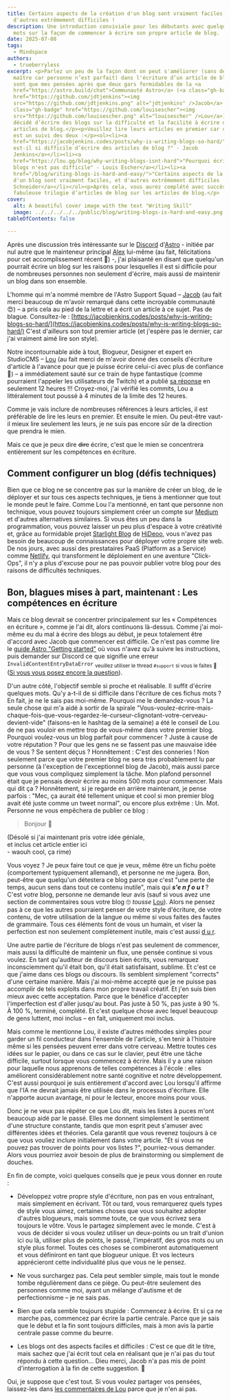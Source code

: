 ```yaml
---
title: Certains aspects de la création d'un blog sont vraiment faciles, et
  d'autres extrêmement difficiles !
description: Une introduction conviviale pour les débutants avec quelques gros
  mots sur la façon de commencer à écrire son propre article de blog.
date: 2025-07-08
tags:
  - Mindspace
authors:
  - trueberryless
excerpt: <p>Parlez un peu de la façon dont on peut s'améliorer (sans devenir
  maître car personne n’est parfait) dans l'écriture d’un article de blog. Ce ne
  sont que mes pensées après que deux gars formidables de la <a
  href="https://astro.build/chat">Communauté Astro</a> (<a class="gh-badge"
  href="https://github.com/jdtjenkins"><img
  src="https://github.com/jdtjenkins.png" alt="jdtjenkins" />Jacob</a> et <a
  class="gh-badge" href="https://github.com/louisescher"><img
  src="https://github.com/louisescher.png" alt="louisescher" />Lou</a>) aient
  décidé d’écrire des blogs sur la difficulté et la facilité à écrire des
  articles de blog.</p><p>Veuillez lire leurs articles en premier car celui-ci
  est un suivi des deux :</p><ol><li><a
  href="https://jacobjenkins.codes/posts/why-is-writing-blogs-so-hard/">"Pourquoi
  est-il si difficile d’écrire des articles de blog ?" - Jacob
  Jenkins</a></li><li><a
  href="https://lou.gg/blog/why-writing-blogs-isnt-hard">"Pourquoi écrire des
  blogs n'est pas difficile" - Louis Escher</a></li><li><a
  href="/blog/writing-blogs-is-hard-and-easy/">"Certains aspects de la création
  d'un blog sont vraiment faciles, et d'autres extrêmement difficiles !" - Felix
  Schneider</a></li></ol><p>Après cela, vous aurez complété avec succès cette
  fabuleuse trilogie d’articles de blog sur les articles de blog.</p>
cover:
  alt: A beautiful cover image with the text "Writing Skill"
  image: ../../../../../public/blog/writing-blogs-is-hard-and-easy.png
tableOfContents: false

---
```


Après une discussion très intéressante sur le [Discord](https://astro.build/chat) d'[Astro](https://github.com/withastro) - initiée par nul autre que le mainteneur principal [Alex](https://github.com/alexanderniebuhr) lui-même (au fait, félicitations pour cet accomplissement récent 🎉) -, j'ai plaisanté en disant que quelqu'un pourrait écrire un blog sur les raisons pour lesquelles il est si difficile pour de nombreuses personnes non seulement d'écrire, mais aussi de maintenir un blog dans son ensemble.

L'homme qui m'a nommé membre de l'Astro Support Squad – [Jacob](https://github.com/jdtjenkins) (au fait merci beaucoup de m'avoir remarqué dans cette incroyable communauté 😍) – a pris cela au pied de la lettre et a écrit un article à ce sujet. Pas de blague. Consultez-le : [https://jacobjenkins.codes/posts/why-is-writing-blogs-so-hard/](https://jacobjenkins.codes/posts/why-is-writing-blogs-so-hard/) C'est d'ailleurs son tout premier article (et j'espère pas le dernier, car j'ai vraiment aimé lire son style).

Notre incontournable aide à tout, Blogueur, Designer et expert en StudioCMS – [Lou](https://github.com/louisescher/) (au fait merci de m'avoir donné des conseils d'écriture d'article à l'avance pour que je puisse écrire celui-ci avec plus de confiance 🤩) – a immédiatement sauté sur ce train de hype fantastique (comme pourraient l'appeler les utilisateurs de Twitch) et a publié [sa réponse](https://lou.gg/blog/why-writing-blogs-isnt-hard) en seulement 12 heures !!! Croyez-moi, j'ai vérifié les commits, Lou a littéralement tout poussé à 4 minutes de la limite des 12 heures.

Comme je vais inclure de nombreuses références à leurs articles, il est préférable de lire les leurs en premier. Et ensuite le mien. Ou peut-être vaut-il mieux lire seulement les leurs, je ne suis pas encore sûr de la direction que prendra le mien.

Mais ce que je peux dire ~~dire~~ écrire, c'est que le mien se concentrera entièrement sur les compétences en écriture.

## Comment configurer un blog (défis techniques)

Bien que ce blog ne se concentre pas sur la manière de créer un blog, de le déployer et sur tous ces aspects techniques, je tiens à mentionner que tout le monde peut le faire. Comme Lou l'a mentionné, en tant que personne non technique, vous pouvez toujours simplement créer un compte sur [Medium](https://medium.com/) et d'autres alternatives similaires. Si vous êtes un peu dans la programmation, vous pouvez laisser un peu plus d'espace à votre créativité et, grâce au formidable projet [Starlight Blog](https://starlight-blog-docs.vercel.app/) de [HiDeoo](https://github.com/HiDeoo), vous n'avez pas besoin de beaucoup de connaissances pour déployer votre propre site web. De nos jours, avec aussi des prestataires PaaS (Platform as a Service) comme [Netlify](https://www.netlify.com/), qui transforment le déploiement en une aventure "Click-Ops", il n'y a plus d'excuse pour ne pas pouvoir publier votre blog pour des raisons de difficultés techniques.

## Bon, blagues mises à part, maintenant : Les compétences en écriture

Mais ce blog devrait se concentrer principalement sur les « Compétences en écriture », comme je l'ai dit, alors continuons là-dessus. Comme j'ai moi-même eu du mal à écrire des blogs au début, je peux totalement être d'accord avec Jacob que commencer est difficile. Ce n'est pas comme lire le [guide Astro "Getting started"](https://docs.astro.build/en/install-and-setup/) où vous n'avez qu'à suivre les instructions, puis demander sur Discord ce que signifie une erreur `InvalidContentEntryDataError` <sub>veuillez utiliser le thread `#support` si vous le faites 🫶</sub> ([Si vous vous posez encore la question](https://docs.astro.build/en/reference/errors/invalid-content-entry-data-error/)).

D'un autre côté, l'objectif semble si proche et réalisable. Il suffit d'écrire quelques mots. Qu'y a-t-il de si difficile dans l'écriture de ces fichus mots ? En fait, je ne le sais pas moi-même. Pourquoi me le demandez-vous ? La seule chose qui m'a aidé à sortir de la spirale "Vous-voulez-écrire-mais-chaque-fois-que-vous-regardez-le-curseur-clignotant-votre-cerveau-devient-vide" (faisons-en le hashtag de la semaine) a été le conseil de Lou de ne pas vouloir en mettre trop de vous-même dans votre premier blog. Pourquoi voulez-vous un blog parfait pour commencer ? Juste à cause de votre réputation ? Pour que les gens ne se fassent pas une mauvaise idée de vous ? Se sentent déçus ? Honnêtement : C'est des conneries ! Non seulement parce que votre premier blog ne sera très probablement lu par personne (à l'exception de l'exceptionnel blog de Jacob), mais aussi parce que vous vous compliquez simplement la tâche. Mon plafond personnel était que je pensais devoir écrire au moins 500 mots pour commencer. Mais qui dit ça ? Honnêtement, si je regarde en arrière maintenant, je pense parfois : "Mec, ça aurait été tellement unique et cool si mon premier blog avait été juste comme un tweet normal", ou encore plus extrême : Un. Mot. Personne ne vous empêchera de publier ce blog :

> Bonjour 👋

(Désolé si j'ai maintenant pris votre idée géniale,\
et inclus cet article entier ici\
\- waouh cool, ça rime)

Vous voyez ? Je peux faire tout ce que je veux, même être un fichu poète (comportement typiquement allemand), et personne ne me jugera. Bon, peut-être que quelqu'un détestera ce blog parce que c'est "une perte de temps, aucun sens dans tout ce contenu inutile", mais qui ***s'e n f o u t*** ? C'est *votre* blog, <span id="comment-reference" class="fragment-highlight">personne ne demande leur avis (sauf si vous avez une section de commentaires sous votre blog 🙄 *tousse* [Lou](https://lou.gg/blog/why-writing-blogs-isnt-hard#chapter-five-its-the-8th-of-july)</span>). Alors ne pensez pas à ce que les autres pourraient penser de votre style d'écriture, de votre contenu, de votre utilisation de la langue ou même si vous faites des fautes de grammaire. Tous ces éléments font de vous un humain, et viser la perfection est non seulement complètement inutile, mais c'est aussi [d u r](https://jacobjenkins.codes/posts/why-is-writing-blogs-so-hard/#chapter-1---i-want-it-now).

Une autre partie de l'écriture de blogs n'est pas seulement de commencer, mais aussi la difficulté de maintenir un flux, une pensée continue si vous voulez. En tant qu'auditeur de discours bien écrits, vous remarquez inconsciemment qu'il était bon, qu'il était satisfaisant, sublime. Et c'est ce que j'aime dans ces blogs ou discours. Ils semblent simplement "corrects" d'une certaine manière. Mais j'ai moi-même accepté que je ne puisse pas accomplir de tels exploits dans mon propre travail créatif. Et j'en suis bien mieux avec cette acceptation. Parce que le bénéfice d'accepter l'imperfection est d'aller jusqu'au bout. Pas juste à 50 %, pas juste à 90 %. À 100 %, terminé, complété. Et c'est quelque chose avec lequel beaucoup de gens luttent, moi inclus – en fait, uniquement moi inclus.

Mais comme le mentionne Lou, il existe d'autres méthodes simples pour garder un fil conducteur dans l'ensemble de l'article, s'en tenir à l'histoire même si les pensées peuvent errer dans votre cerveau. Mettre toutes ces idées sur le papier, ou dans ce cas sur le clavier, peut être une tâche difficile, surtout lorsque vous commencez à écrire. Mais il y a une raison pour laquelle nous apprenons de telles compétences à l'école : elles améliorent considérablement notre santé cognitive et notre développement. C'est aussi pourquoi je suis entièrement d'accord avec Lou lorsqu'il affirme que l'IA ne devrait jamais être utilisée dans le processus d'écriture. Elle n'apporte aucun avantage, ni pour le lecteur, encore moins pour vous.

Donc je ne veux pas répéter ce que Lou dit, mais les listes à puces m'ont beaucoup aidé par le passé. Elles me donnent simplement le sentiment d'une structure constante, tandis que mon esprit peut s'amuser avec différentes idées et théories. Cela garantit que vous revenez toujours à ce que vous vouliez inclure initialement dans votre article. "Et si vous ne pouvez pas trouver de points pour vos listes ?", pourriez-vous demander. Alors vous pourriez avoir besoin de plus de brainstorming ou simplement de douches.

En fin de compte, voici quelques conseils que je peux vous donner en route :

* Développez votre propre style d'écriture, non pas en vous entraînant, mais simplement en écrivant. Tôt ou tard, vous remarquerez quels types de style vous aimez, certaines choses que vous souhaitez adopter d'autres blogueurs, mais somme toute, ce que vous écrivez sera toujours le vôtre. Vous le partagez simplement avec le monde. C'est à vous de décider si vous voulez utiliser un deux-points ou un trait d'union ici ou là, utiliser plus de points, le passé, l'impératif, des gros mots ou un style plus formel. Toutes ces choses se combineront automatiquement et vous définiront en tant que blogueur unique. Et vos lecteurs apprécieront cette individualité plus que vous ne le pensez.

* Ne vous surchargez pas. Cela peut sembler simple, mais tout le monde tombe régulièrement dans ce piège. Ou peut-être seulement des personnes comme moi, ayant un mélange d'autisme et de perfectionnisme – je ne sais pas.

* Bien que cela semble toujours stupide : Commencez à écrire. Et si ça ne marche pas, commencez par écrire la partie centrale. Parce que je sais que le début et la fin sont toujours difficiles, mais à mon avis la partie centrale passe comme du beurre.

* Les blogs ont des aspects faciles et difficiles : C'est ce que dit le titre, mais sachez que j'ai écrit tout cela en réalisant que je n'ai pas du tout répondu à cette question... Dieu merci, Jacob n'a pas mis de point d'interrogation à la fin de cette suggestion. 🙏

Oui, je suppose que c'est tout. Si vous voulez partager vos pensées, laissez-les dans [les commentaires de Lou](https://lou.gg/blog/why-writing-blogs-isnt-hard) parce que je n'en ai pas.
